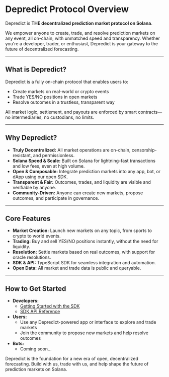 # Depredict Protocol Overview

Depredict is **THE decentralized prediction market protocol on Solana**.

We empower anyone to create, trade, and resolve prediction markets on any event, all on-chain, with unmatched speed and transparency. Whether you're a developer, trader, or enthusiast, Depredict is your gateway to the future of decentralized forecasting.

---

## What is Depredict?

Depredict is a fully on-chain protocol that enables users to:
- Create markets on real-world or crypto events
- Trade YES/NO positions in open markets
- Resolve outcomes in a trustless, transparent way

All market logic, settlement, and payouts are enforced by smart contracts—no intermediaries, no custodians, no limits.

---

## Why Depredict?

- **Truly Decentralized:** All market operations are on-chain, censorship-resistant, and permissionless.
- **Solana Speed & Scale:** Built on Solana for lightning-fast transactions and low fees, even at high volume.
- **Open & Composable:** Integrate prediction markets into any app, bot, or dApp using our open SDK.
- **Transparent & Fair:** Outcomes, trades, and liquidity are visible and verifiable by anyone.
- **Community-Driven:** Anyone can create new markets, propose outcomes, and participate in governance.

---

## Core Features

- **Market Creation:** Launch new markets on any topic, from sports to crypto to world events.
- **Trading:** Buy and sell YES/NO positions instantly, without the need for liquidity.
- **Resolution:** Settle markets based on real outcomes, with support for oracle resolutions.
- **SDK & API:** TypeScript SDK for seamless integration and automation.
- **Open Data:** All market and trade data is public and queryable.

---

## How to Get Started

- **Developers:**
  - [Getting Started with the SDK](/getting-started)
  - [SDK API Reference](/sdk-api)
- **Users:**
  - Use any Depredict-powered app or interface to explore and trade markets
  - Join the community to propose new markets and help resolve outcomes
- **Bots:**
  - Coming soon...

Depredict is the foundation for a new era of open, decentralized forecasting. Build with us, trade with us, and help shape the future of prediction markets on Solana.